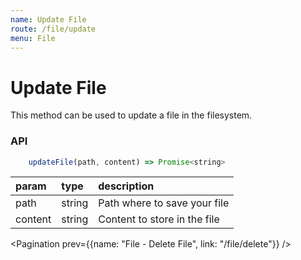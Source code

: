 ```yaml
---
name: Update File
route: /file/update
menu: File
---
```



# Update File

This method can be used to update a file in the filesystem.

### API

```js
    updateFile(path, content) => Promise<string>
```

|param|type|description|
|:--|:--|:--|
|path|string|Path where to save your file|
|content|string|Content to store in the file|

<Pagination prev={{name: "File - Delete File", link: "/file/delete"}} />
